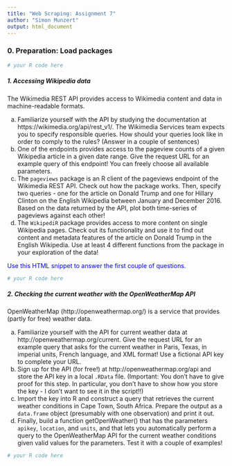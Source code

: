 ```yaml
---
title: "Web Scraping: Assignment 7"
author: "Simon Munzert"
output: html_document
---
```



### 0. Preparation: Load packages

```r
# your R code here
```


##### 1. Accessing Wikipedia data

The Wikimedia REST API provides access to Wikimedia content and data in machine-readable formats.

a. Familiarize yourself with the API by studying the documentation at https://wikimedia.org/api/rest_v1/. The Wikimedia Services team expects you to specify responsible queries. How should your queries look like in order to comply to the rules? (Answer in a couple of sentences)
b. One of the endpoints provides access to the pageview counts of a given Wikipedia article in a given date range. Give the request URL for an example query of this endpoint! You can freely choose all available parameters.
c. The `pageviews` package is an R client of the pageviews endpoint of the Wikimedia REST API. Check out how the package works. Then, specify two queries - one for the article on Donald Trump and one for Hillary Clinton on the English Wikipedia between January and December 2016. Based on the data returned by the API, plot both time-series of pageviews against each other!
d. The `WikipediR` package provides access to more content on single Wikipedia pages. Check out its functionality and use it to find out content and metadata features of the article on Donald Trump in the English Wikipedia. Use at least 4 different functions from the package in your exploration of the data!

<span style="color:blue">
Use this HTML snippet to answer the first couple of questions.
</span>

```r
# your R code here
```



##### 2. Checking the current weather with the OpenWeatherMap API

OpenWeatherMap (http://openweathermap.org/) is a service that provides (partly for free) weather data. 

a. Familiarize yourself with the API for current weather data at http://openweathermap.org/current. Give the request URL for an example query that asks for the current weather in Paris, Texas, in imperial units, French language, and XML format! Use a fictional API key to complete your URL.
b. Sign up for the API (for free!) at http://openweathermap.org/api and store the API key in a local `.RData` file. (Important: You don't have to give proof for this step. In particular, you don't have to show how you store the key - I don't want to see it in the script!!)
c. Import the key into R and construct a query that retrieves the current weather conditions in Cape Town, South Africa. Prepare the output as a `data.frame` object (presumably with one observation) and print it out.
d. Finally, build a function getOpenWeather() that has the parameters `apikey`, `location`, and `units`, and that lets you automatically perform a query to the OpenWeatherMap API for the current weather conditions given valid values for the parameters. Test it with a couple of examples!

```r
# your R code here
```








